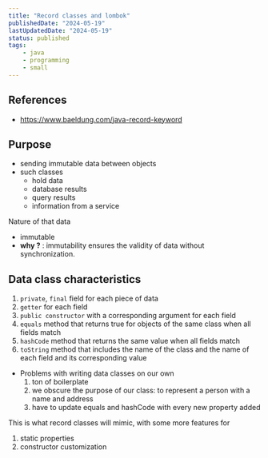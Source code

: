 ```yaml
---
title: "Record classes and lombok"
publishedDate: "2024-05-19"
lastUpdatedDate: "2024-05-19"
status: published
tags:
    - java
    - programming
    - small
---
```


## References
- https://www.baeldung.com/java-record-keyword

## Purpose
- sending immutable data between objects
- such classes
  - hold data
  - database results
  - query results
  - information from a service

Nature of that data
- immutable
- **why ?** : immutability ensures the validity of data without synchronization.

## Data class characteristics
1. `private`, `final` field for each piece of data
2. `getter` for each field
3. `public constructor` with a corresponding argument for each field
4. `equals` method that returns true for objects of the same class when all fields match
5. `hashCode` method that returns the same value when all fields match
6. `toString` method that includes the name of the class and the name of each field and its corresponding value

- Problems with writing data classes on our own
    1. ton of boilerplate
    2. we obscure the purpose of our class: to represent a person with a name and address
    3. have to update equals and hashCode with every new property added


This is what record classes will mimic, with some more features for
1. static properties
2. constructor customization
